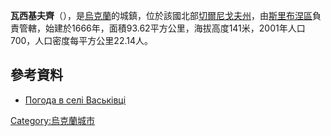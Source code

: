 {{coord|50|45|9|N|32|50|25|E|scale:100000|display=title}}

'''瓦西基夫齊'''（{{lang-uk|Васьківці}}），是[[烏克蘭|烏克蘭]]的城鎮，位於該國北部[[切爾尼戈夫州|切爾尼戈夫州]]，由[[斯里布涅區|斯里布涅區]]負責管轄，始建於1666年，面積93.62平方公里，海拔高度141米，2001年人口700，人口密度每平方公里22.14人。

==參考資料==
* [http://weather.in.ua/ua/chernigovskaja/2652 Погода в селі Васьківці] {{Wayback|url=http://weather.in.ua/ua/chernigovskaja/2652 |date=20160305083124 }}

{{Ukraine-geo-stub}}
[[Category:烏克蘭城市|Category:烏克蘭城市]]